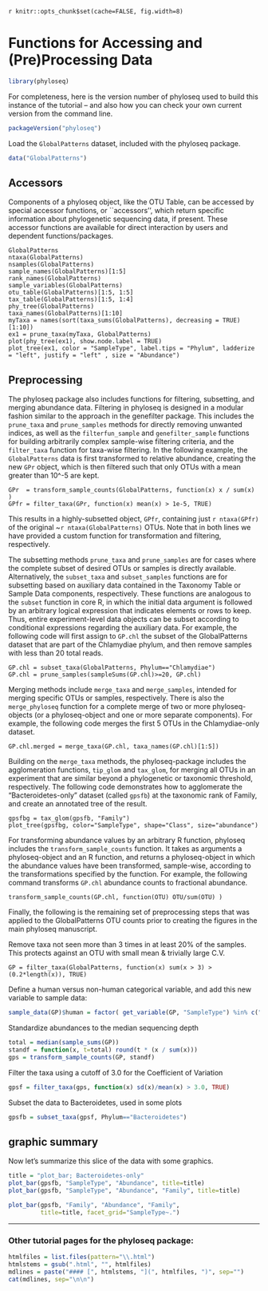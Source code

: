 `r knitr::opts_chunk$set(cache=FALSE, fig.width=8)`


Functions for Accessing and (Pre)Processing Data
========================================================

```r
library(phyloseq)
```
For completeness, here is the version number of phyloseq used to build this instance of the tutorial -- and also how you can check your own current version from the command line.

```r
packageVersion("phyloseq")
```
Load the `GlobalPatterns` dataset, included with the phyloseq package.
```r
data("GlobalPatterns")
```

## Accessors
Components of a phyloseq object, like the OTU Table, can be accessed by special accessor functions, or ``accessors'', which return specific information about phylogenetic sequencing data, if present. These accessor functions are available for direct interaction by users and dependent functions/packages.

```rgp-sample-names
GlobalPatterns
ntaxa(GlobalPatterns)
nsamples(GlobalPatterns)
sample_names(GlobalPatterns)[1:5]
rank_names(GlobalPatterns)
sample_variables(GlobalPatterns)
otu_table(GlobalPatterns)[1:5, 1:5]
tax_table(GlobalPatterns)[1:5, 1:4]
phy_tree(GlobalPatterns)
taxa_names(GlobalPatterns)[1:10]
myTaxa = names(sort(taxa_sums(GlobalPatterns), decreasing = TRUE)[1:10])
ex1 = prune_taxa(myTaxa, GlobalPatterns)
plot(phy_tree(ex1), show.node.label = TRUE)
plot_tree(ex1, color = "SampleType", label.tips = "Phylum", ladderize = "left", justify = "left" , size = "Abundance")
```

## Preprocessing

The phyloseq package also includes functions for filtering, subsetting, and merging abundance data. Filtering in phyloseq is designed in a modular fashion similar to the approach in the genefilter package. This includes the `prune_taxa` and `prune_samples` methods for directly removing unwanted indices, as well as the `filterfun_sample` and `genefilter_sample` functions for building arbitrarily complex sample-wise filtering criteria, and the `filter_taxa` function for taxa-wise filtering. In the following example, the `GlobalPatterns` data is first transformed to relative abundance, creating the new `GPr` object, which is then filtered such that only OTUs with a mean greater than 10^-5 are kept.

```rGP-filter
GPr  = transform_sample_counts(GlobalPatterns, function(x) x / sum(x) )
GPfr = filter_taxa(GPr, function(x) mean(x) > 1e-5, TRUE)
```

This results in a highly-subsetted object, `GPfr`, containing just `r ntaxa(GPfr)` of the original ~`r ntaxa(GlobalPatterns)` OTUs. Note that in both lines we have provided a custom function for transformation and filtering, respectively.

The subsetting methods `prune_taxa` and `prune_samples` are for cases where the complete subset of desired OTUs or samples is directly available. Alternatively, the `subset_taxa` and `subset_samples` functions are for subsetting based on auxiliary data contained in the Taxonomy Table or Sample Data components, respectively. These functions are analogous to the `subset` function in core R, in which the initial data argument is followed by an arbitrary logical expression that indicates elements or rows to keep. Thus, entire experiment-level data objects can be subset according to conditional expressions regarding the auxiliary data. For example, the following code will first assign to `GP.chl` the subset of the GlobalPatterns dataset that are part of the Chlamydiae phylum, and then remove samples with less than 20 total reads.

```rgp-subset
GP.chl = subset_taxa(GlobalPatterns, Phylum=="Chlamydiae")
GP.chl = prune_samples(sampleSums(GP.chl)>=20, GP.chl)
```

Merging methods include `merge_taxa` and `merge_samples`, intended for merging specific OTUs or samples, respectively.  There is also the `merge_phyloseq` function for a complete merge of two or more phyloseq-objects (or a phyloseq-object and one or more separate components). For example, the following code merges the first 5 OTUs in the Chlamydiae-only dataset.

```rgp-merge-taxa-ex
GP.chl.merged = merge_taxa(GP.chl, taxa_names(GP.chl)[1:5])
```

Building on the `merge_taxa` methods, the phyloseq-package includes the agglomeration functions, `tip_glom` and `tax_glom`, for merging all OTUs in an experiment that are similar beyond a phylogenetic or taxonomic threshold, respectively. The following code demonstrates how to agglomerate the "Bacteroidetes-only" dataset (called `gpsfb`) at the taxonomic rank of Family, and create an annotated tree of the result.

```rtip-glom-tree-supp-intext
gpsfbg = tax_glom(gpsfb, "Family")
plot_tree(gpsfbg, color="SampleType", shape="Class", size="abundance")
```

For transforming abundance values by an arbitrary R function, phyloseq includes the `transform_sample_counts` function. It takes as arguments a phyloseq-object and an R function, and returns a phyloseq-object in which the abundance values have been transformed, sample-wise, according to the transformations specified by the function. For example, the following command transforms `GP.chl` abundance counts to fractional abundance.

```rtransform-counts-ex
transform_sample_counts(GP.chl, function(OTU) OTU/sum(OTU) )
```

Finally, the following is the remaining set of preprocessing steps that was applied to the GlobalPatterns OTU counts prior to creating the figures in the main phyloseq manuscript.

Remove taxa not seen more than 3 times in at least 20% of the samples. This protects against an OTU with small mean & trivially large C.V.
```rpreprocess-show-w-cache
GP = filter_taxa(GlobalPatterns, function(x) sum(x > 3) > (0.2*length(x)), TRUE)
```

Define a human versus non-human categorical variable, and add this new variable to sample data:
```r
sample_data(GP)$human = factor( get_variable(GP, "SampleType") %in% c("Feces", "Mock", "Skin", "Tongue") )
```

Standardize abundances to the median sequencing depth
```r
total = median(sample_sums(GP))
standf = function(x, t=total) round(t * (x / sum(x)))
gps = transform_sample_counts(GP, standf)
```

Filter the taxa using a cutoff of 3.0 for the Coefficient of Variation
```r
gpsf = filter_taxa(gps, function(x) sd(x)/mean(x) > 3.0, TRUE)
```

Subset the data to  Bacteroidetes, used in some plots
```r
gpsfb = subset_taxa(gpsf, Phylum=="Bacteroidetes")
```

## graphic summary
Now let's summarize this slice of the data with some graphics.

```r
title = "plot_bar; Bacteroidetes-only"
plot_bar(gpsfb, "SampleType", "Abundance", title=title)
plot_bar(gpsfb, "SampleType", "Abundance", "Family", title=title)
```

```r
plot_bar(gpsfb, "Family", "Abundance", "Family", 
         title=title, facet_grid="SampleType~.")
```



---

### Other tutorial pages for the phyloseq package:

```r
htmlfiles = list.files(pattern="\\.html")
htmlstems = gsub(".html", "", htmlfiles)
mdlines = paste("#### [", htmlstems, "](", htmlfiles, ")", sep="")
cat(mdlines, sep="\n\n")
```

